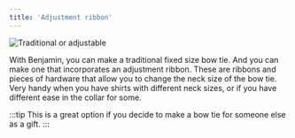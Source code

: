 ```yaml
---
title: 'Adjustment ribbon'
---
```


![Traditional or adjustable](adjustmentribbon.svg)

With Benjamin, you can make a traditional fixed size bow tie. And you can
make one that incorporates an adjustment ribbon. These are ribbons and pieces of hardware
that allow you to change the neck size of the bow tie. Very handy when you have shirts
with different neck sizes, or if you have different ease in the collar for some.

:::tip
This is a great option if you decide to make a bow tie for someone else as a gift.
:::
